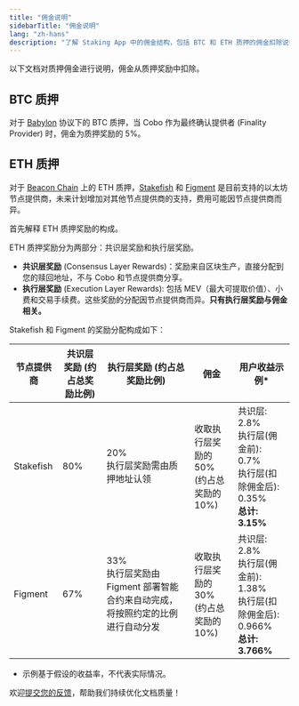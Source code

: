 ```yaml
---
title: "佣金说明"
sidebarTitle: "佣金说明"
lang: "zh-hans"
description: "了解 Staking App 中的佣金结构，包括 BTC 和 ETH 质押的佣金扣除说明。"
---
```


以下文档对质押佣金进行说明，佣金从质押奖励中扣除。

## BTC 质押

对于 [Babylon](https://babylonlabs.io/) 协议下的 BTC 质押，当 Cobo 作为最终确认提供者 (Finality Provider) 时，佣金为质押奖励的 5%。

## ETH 质押

对于 [Beacon Chain](https://ethereum.org/en/roadmap/beacon-chain/) 上的 ETH 质押，[Stakefish](https://stake.fish/products/classic-staking) 和 [Figment](https://figment.io/) 是目前支持的以太坊节点提供商，未来计划增加对其他节点提供商的支持，费用可能因节点提供商而异。

首先解释 ETH 质押奖励的构成。

ETH 质押奖励分为两部分：共识层奖励和执行层奖励。

- **共识层奖励** (Consensus Layer Rewards)：奖励来自区块生产，直接分配到您的赎回地址，不与 Cobo 和节点提供商分享。
- **执行层奖励** (Execution Layer Rewards): 包括 MEV（最大可提取价值）、小费和交易手续费。这些奖励的分配因节点提供商而异。**只有执行层奖励与佣金相关。**

Stakefish 和 Figment 的奖励分配构成如下：

| 节点提供商 | 共识层奖励 (约占总奖励比例) | 执行层奖励 (约占总奖励比例) | 佣金 | 用户收益示例* |
|---------|-------------------|-------------------|---------|------------|
| Stakefish | 80% | 20%<br>执行层奖励需由质押地址认领 | 收取执行层奖励的 50%<br>(约占总奖励的 10%) | 共识层: 2.8%<br>执行层(佣金前): 0.7%<br>执行层(扣除佣金后): 0.35%<br>**总计: 3.15%** |
| Figment | 67% | 33%<br>执行层奖励由 Figment 部署智能合约来自动完成，将按照约定的比例进行自动分发 | 收取执行层奖励的 30%<br>(约占总奖励的 10%) | 共识层: 2.8%<br>执行层(佣金前): 1.38%<br>执行层(扣除佣金后): 0.966%<br>**总计: 3.766%** |

* 示例基于假设的收益率，不代表实际情况。

<Tip>欢迎[提交您的反馈](https://forms.zohopublic.com/cobo/form/DocumentFeedbackForm/formperma/QvLOhxJv1_JMsJ-1dleZ8Itb_7rzN-LtgvsDdxosoVI?referrername=manuals)，帮助我们持续优化文档质量！</Tip>